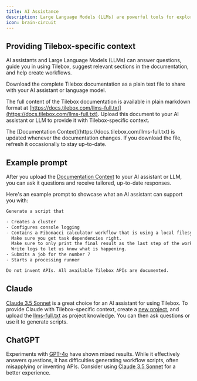 ```yaml
---
title: AI Assistance
description: Large Language Models (LLMs) are powerful tools for exploring and learning about Tilebox. This section explains how to provide them with Tilebox-specific context for tailored, relevant and up-to-date responses.
icon: brain-circuit
---
```


## Providing Tilebox-specific context

AI assistants and Large Language Models (LLMs) can answer questions, guide you in using Tilebox, suggest relevant sections in the documentation, and help create workflows.

<Card title="Download documentation for LLMs" icon="brain-circuit" href="https://docs.tilebox.com/llms-full.txt" horizontal>
Download the complete Tilebox documentation as a plain text file to share with your AI assistant or language model.
</Card>

The full content of the Tilebox documentation is available in plain markdown format at [https://docs.tilebox.com/llms-full.txt](https://docs.tilebox.com/llms-full.txt). Upload this document to your AI assistant or LLM to provide it with Tilebox-specific context.

<Tip>
The [Documentation Context](https://docs.tilebox.com/llms-full.txt) is updated whenever the documentation changes. If you download the file, refresh it occasionally to stay up-to-date.
</Tip>

## Example prompt

After you upload the [Documentation Context](https://docs.tilebox.com/llms-full.txt) to your AI assistant or LLM, you can ask it questions and receive tailored, up-to-date responses.

Here's an example prompt to showcase what an AI assistant can support you with:

```txt Example prompt
Generate a script that

- Creates a cluster
- Configures console logging
- Contains a Fibonacci calculator workflow that is using a local filesystem cache.
  Make sure you get task dependencies right.
  Make sure to only print the final result as the last step of the workflow.
  Write logs to let us know what is happening.
- Submits a job for the number 7
- Starts a processing runner

Do not invent APIs. All available Tilebox APIs are documented.
```

## Claude

[Claude 3.5 Sonnet](https://docs.anthropic.com/en/docs/about-claude/models) is a great choice for an AI assistant for using Tilebox. To provide Claude with Tilebox-specific context, create a [new project](https://support.anthropic.com/en/articles/9517075-what-are-projects), and upload the [llms-full.txt](https://docs.tilebox.com/llms-full.txt) as project knowledge. You can then ask questions or use it to generate scripts.

## ChatGPT

Experiments with [GPT-4o](https://chatgpt.com/?model=gpt-4o) have shown mixed results. While it effectively answers questions, it has difficulties generating workflow scripts, often misapplying or inventing APIs. Consider using [Claude 3.5 Sonnet](#claude) for a better experience.
